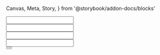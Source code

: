   Canvas,
  Meta,
  Story,
} from '@storybook/addon-docs/blocks'


<Meta title="Examples/OneForm" />

<Canvas>
<OneForm>
  <div>
    <Field>
      <input name="message1" />
    </Field>
    <FieldValue name="message1" />
  </div>
  <Field>
    <input name="message2" />
  </Field>
  <div>
    <FieldValue name="message2" />
  </div>
  <div>
    <FieldValue name="message2" />
  </div>
</OneForm>
</Canvas>

<Canvas>
<OneForm
  values={{
    submitButton: 'Submit Form',
  }}
>
  <div>
    <div>
      <Field>
        <input
          name="email"
          type="email"
        />
      </Field>
    </div>
    <div>
      <Field>
        <input name="submitButton" />
      </Field>
    </div>
    <div>
      <button type="submit">
        <FieldValue name="submitButton" />
      </button>
    </div>
  </div>
</OneForm>
</Canvas>
